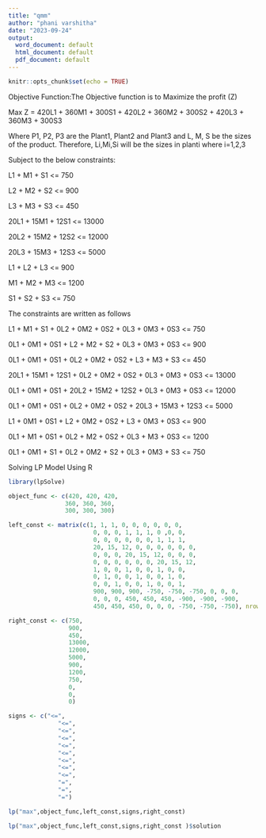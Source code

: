 ---
title: "qmm"
author: "phani varshitha"
date: "2023-09-24"
output:
  word_document: default
  html_document: default
  pdf_document: default
---

```{r setup, include=FALSE}
knitr::opts_chunk$set(echo = TRUE)
```
Objective Function:The Objective function is to Maximize the profit (Z)

Max Z = 420L1 + 360M1 + 300S1 + 420L2 + 360M2 + 300S2 + 420L3 + 360M3 + 300S3

Where P1, P2, P3 are the Plant1, Plant2 and Plant3 and L, M, S be the sizes of the product.
Therefore, Li,Mi,Si will be the sizes in planti where i=1,2,3

Subject to the below constraints:

L1 + M1 + S1 <= 750

L2 + M2 + S2 <= 900

L3 + M3 + S3 <= 450

20L1 + 15M1 + 12S1 <= 13000

20L2 + 15M2 + 12S2 <= 12000

20L3 + 15M3 + 12S3 <= 5000

L1 + L2 + L3 <= 900

M1 + M2 + M3 <= 1200

S1 + S2 + S3 <= 750

The constraints are written as follows

L1 + M1 + S1 + 0L2 + 0M2 + 0S2 + 0L3 + 0M3 + 0S3 <= 750

0L1 + 0M1 + 0S1 + L2 + M2 + S2 + 0L3 + 0M3 + 0S3 <= 900

0L1 + 0M1 + 0S1 + 0L2 + 0M2 + 0S2 + L3 + M3 + S3 <= 450

20L1 + 15M1 + 12S1 + 0L2 + 0M2 + 0S2 + 0L3 + 0M3 + 0S3 <= 13000

0L1 + 0M1 + 0S1 + 20L2 + 15M2 + 12S2 + 0L3 + 0M3 + 0S3 <= 12000

0L1 + 0M1 + 0S1 + 0L2 + 0M2 + 0S2 + 20L3 + 15M3 + 12S3 <= 5000

L1 + 0M1 + 0S1 + L2 + 0M2 + 0S2 + L3 + 0M3 + 0S3 <= 900

0L1 + M1 + 0S1 + 0L2 + M2 + 0S2 + 0L3 + M3 + 0S3 <= 1200

0L1 + 0M1 + S1 + 0L2 + 0M2 + S2 + 0L3 + 0M3 + S3 <= 750

Solving LP Model Using R
```{r}

library(lpSolve)

object_func <- c(420, 420, 420,
                360, 360, 360,
                300, 300, 300)

left_const <- matrix(c(1, 1, 1, 0, 0, 0, 0, 0, 0,
                        0, 0, 0, 1, 1, 1, 0 ,0, 0,
                        0, 0, 0, 0, 0, 0, 1, 1, 1,
                        20, 15, 12, 0, 0, 0, 0, 0, 0,
                        0, 0, 0, 20, 15, 12, 0, 0, 0,
                        0, 0, 0, 0, 0, 0, 20, 15, 12,
                        1, 0, 0, 1, 0, 0, 1, 0, 0,
                        0, 1, 0, 0, 1, 0, 0, 1, 0,
                        0, 0, 1, 0, 0, 1, 0, 0, 1,
                        900, 900, 900, -750, -750, -750, 0, 0, 0,
                        0, 0, 0, 450, 450, 450, -900, -900, -900,
                        450, 450, 450, 0, 0, 0, -750, -750, -750), nrow = 12, byrow = TRUE)

right_const <- c(750,
                 900,
                 450,
                 13000,
                 12000,
                 5000,
                 900,
                 1200,
                 750,
                 0,
                 0,
                 0)

signs <- c("<=",
              "<=",
              "<=",
              "<=",
              "<=",
              "<=",
              "<=",
              "<=",
              "<=",
              "=",
              "=",
              "=")

```
```{r}
lp("max",object_func,left_const,signs,right_const)
```
```{r}
lp("max",object_func,left_const,signs,right_const )$solution
```